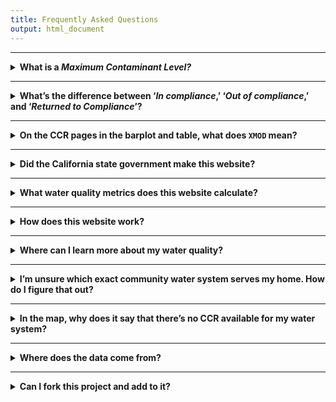```yaml
---
title: Frequently Asked Questions
output: html_document
---
```


***  

<details>
<summary>**What is a *Maximum Contaminant Level?***</summary>
  
**Maximum Contaminant Level (MCL)** refers to the highest level of a contaminant that is allowed in drinking water.  Primary MCLs are set as close to the PHGs (or MCLGs) as is economically and technologically feasible. Secondary MCLs are set to protect the odor, taste, and appearance of drinking water.  

</details>

***  

<details>
<summary>**What's the difference between '*In compliance*,' '*Out of compliance*,' and '*Returned to Compliance*'?**</summary>  

These are designations determined by a lengthy process involving state regulators and water agencies. Below are definitions of these three conditions:  

* **In Compliance**: If a water system is "In Compliance" it means that the system is achieving compliance with the federal/state primary drinking water standards (i.e. MCL and TT requirements). For chronic contaminants, compliance is defined based on the running annual average (RAA), as specified in Section 64432 of Title 22 of the California Code of Regulations (CCR). For nitrate, compliance is based on quarterly monitoring as specified in Section 64432.1 of Title 22 of the CCR. To find out more about the types of contaminants and their associated MCLs, refer to the table of [Maximum Contaminant Levels and Regulatory Dates for Drinking Water](http://www.waterboards.ca.gov/drinking_water/certlic/drinkingwater/documents/dwdocuments/MCLsEPAvsDWP-2014-07-01.pdf). There are certain state drinking water standards, such as perchlorate, which are more stringent than the federal drinking water standards.  

* **Out of Compliance**: If a water system is "Out-of-Compliance" it means that the system is currently in violation of one or more federal/state primary drinking water standard (i.e. MCL and TT requirements) and an enforcement action has been taken.  

* **Returned to Compliance**: If a water system has returned to compliance since January 1, 2012 it means the water system now meets federal/state primary drinking water standards (i.e. MCL and TT requirements), but did not in the recent past.  

</details>  

***  

<details>
<summary>**On the CCR pages in the barplot and table, what does `XMOD` mean?**</summary>    

`XMOD` indicates additional qualifiers on the data.  

* `<`: the measured amount did not constitute a chemical detection  
* `V`: valid data  
* `-`: the data can be negative (e.g. radionuclides and Langelier index)  
* `F`: false positive  
* `I`: invalidated  
* `Q`: questionable 

</details>




***

<details>
<summary>**Did the California state government make this website?**</summary>  

No. California state government datasets were used to make this website, but it is not endorsed by the government.  

</details>

***

<details>
<summary>**What water quality metrics does this website calculate?**</summary>  

This website only calculates one metric, and that is the average (mean) result of each detected contaminant (excluding water quality indicators), over the past 2 years.  

All other data shown are simply ported from exisiting public data sources, and not modified in any way.  

</details>

***  


<details>
<summary>**How does this website work?**</summary>  

Water quality data is continuously gathered, submitted to the state, and available in open databases. This web-tool mines these datasets in near real-time to produce online water quality reports for all [**community water systems**](https://www.waterboards.ca.gov/water_issues/programs/hr2w/docs/general/faqs_6-05-2018.pdf) in California. A community water system is a PWS that serves at least 15 service connections used by yearlong residents, or regularly serves at least 25 yearlong residents of the area served by the system. These water systems primarily serve cities, neighborhoods, schools and businesses.  

We believe that this information will provide consumers with the most up-to-date information, and empower managers to swiftly respond to water quality threats in the communities they serve.  

</details>

***  

<details>
<summary>**Where can I learn more about my water quality?**</summary>

The [frequently asked questions PDF](https://www.waterboards.ca.gov/water_issues/programs/hr2w/docs/general/faqs_6-05-2018.pdf) created by the state of California is a good place to start. may be found in this PDF.  

The [Human Right to Water Portal](https://www.waterboards.ca.gov/water_issues/programs/hr2w/) is another great resource.  

</details>

***


<details>
<summary>**I'm unsure which exact community water system serves my home. How do I figure that out?**</summary>

The best way to figure out exactly where your water comes from is to contact your water utility company.  

On the [homepage](https://caccr.github.io), you might also try searching the table <i class="fas fa-table" style = "color: #ecbb33"></i> for your county or city to see what community water systems appear.  

</details>



*** 

<details>
<summary>**In the map, why does it say that there's no CCR available for my water system?**</summary>

CCRs are generated for water systems for which available data since 2019-01-01 is available. If state government databases lack water quality information for a particular system, this website is unable to generate a CCR. 

However, you should be able to view the compliance status of the water system in the map. To learn more about water quality in your system, or obtain a CCR, contact your water utility company.    


</details>



*** 

<details>
<summary>**Where does the data come from?**</summary>  

The data used to build these reports are gathered and curated by the California State Water Resources Control Board, and freely available online. You can find water quality data [here](https://www.waterboards.ca.gov/water_issues/programs/hr2w/) and [here](https://www.waterboards.ca.gov/drinking_water/certlic/drinkingwater/documents/edtlibrary/), and water system spatial boundaries [here](https://data.ca.gov/dataset/drinking-water-water-system-service-area-boundaries).  

</details>

***


<details>
<summary>**Can I fork this project and add to it?**</summary>  

Absolutely. The code underlying this webpage can be found [here](https://github.com/caccr/caccr.github.io). The code that creates the reports and webpages can be found [here](https://github.com/CAWaterBoardDataCenter/CCR_Application). 

This project adheres to the MIT License:  

> Copyright (c) 2019 Rich Pauloo, richpauloo.github.io </br> </br>
> Permission is hereby granted, free of charge, to any person obtaining a copy of this software and associated documentation files (the "Software"), to deal in the Software without restriction, including without limitation the rights to use, copy, modify, merge, publish, distribute, sublicense, and/or sell copies of the Software, and to permit persons to whom the Software is furnished to do so, subject to the following conditions: </br> </br> 
> The above copyright notice and this permission notice shall be included in all copies or substantial portions of the Software. </br> </br> 
> THE SOFTWARE IS PROVIDED "AS IS", WITHOUT WARRANTY OF ANY KIND, EXPRESS OR IMPLIED, INCLUDING BUT NOT LIMITED TO THE WARRANTIES OF MERCHANTABILITY, FITNESS FOR A PARTICULAR PURPOSE AND NONINFRINGEMENT. IN NO EVENT SHALL THE AUTHORS OR COPYRIGHT HOLDERS BE LIABLE FOR ANY CLAIM, DAMAGES OR OTHER LIABILITY, WHETHER IN AN ACTION OF CONTRACT, TORT OR OTHERWISE, ARISING FROM, OUT OF OR IN CONNECTION WITH THE SOFTWARE OR THE USE OR OTHER DEALINGS IN THE SOFTWARE.


</details>


<br> 

<br>

<br> 

<br>


